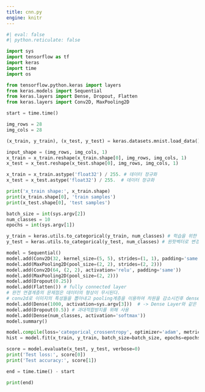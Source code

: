 ```yaml
---
title: cnn.py
engine: knitr
---
```


```python
#| eval: false
#| python.reticulate: false

import sys
import tensorflow as tf
import keras
import time 
import os

from tensorflow.python.keras import layers
from keras.models import Sequential
from keras.layers import Dense, Dropout, Flatten
from keras.layers import Conv2D, MaxPooling2D

start = time.time()

img_rows = 28
img_cols = 28

(x_train, y_train), (x_test, y_test) = keras.datasets.mnist.load_data()

input_shape = (img_rows, img_cols, 1)
x_train = x_train.reshape(x_train.shape[0], img_rows, img_cols, 1)
x_test = x_test.reshape(x_test.shape[0], img_rows, img_cols, 1)

x_train = x_train.astype('float32') / 255. # 데이터 정규화 
x_test = x_test.astype('float32') / 255.  # 데이터 정규화 

print('x_train shape:', x_train.shape)
print(x_train.shape[0], 'train samples')
print(x_test.shape[0], 'test samples')

batch_size = int(sys.argv[2])
num_classes = 10
epochs = int(sys.argv[1])

y_train = keras.utils.to_categorical(y_train, num_classes) # 학습을 위한 원핫벡터로 변경 
y_test = keras.utils.to_categorical(y_test, num_classes) # 원핫벡터로 변경 

model = Sequential()
model.add(Conv2D(32, kernel_size=(5, 5), strides=(1, 1), padding='same', activation='relu', input_shape=input_shape))
model.add(MaxPooling2D(pool_size=(2, 2), strides=(2, 2)))
model.add(Conv2D(64, (2, 2), activation='relu', padding='same'))
model.add(MaxPooling2D(pool_size=(2, 2)))
model.add(Dropout(0.25))
model.add(Flatten()) # fully connected layer 
# 완전 연결계층의 문제점은 데이터의 형상이 무시된다. 
# conv2d로 이미지의 특성들을 뽑아내고 pooling계층을 이용하여 차원을 감소시킨후 dense layer를 사용하여 감소된 차원의 feature map들을 input으로 하여 효율적 학습을 진행 
model.add(Dense(1000, activation=sys.argv[3]))  # -> Dense Layer와 같은 경우에는 가장 기본적인 층으로서 완전연결계층이다. 
model.add(Dropout(0.5)) # 과대적합방지를 위해 사용 
model.add(Dense(num_classes, activation='softmax')) 
model.summary()

model.compile(loss='categorical_crossentropy', optimizer='adam', metrics=['accuracy'])
hist = model.fit(x_train, y_train, batch_size=batch_size, epochs=epochs, verbose=1, validation_data=(x_test, y_test))

score = model.evaluate(x_test, y_test, verbose=0)
print('Test loss:', score[0])
print('Test accuracy:', score[1])

end = time.time() - start

print(end)

```